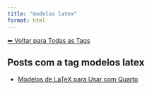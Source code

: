 ```yaml
---
title: "modelos latex"
format: html
---
```


[⬅ Voltar para Todas as Tags](../tags.qmd)

## Posts com a tag **modelos latex**

- [Modelos de LaTeX para Usar com Quarto](/posts/programacao/modelos-latex-quarto.html)
